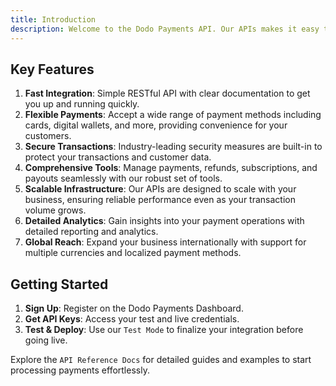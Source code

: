 ```yaml
---
title: Introduction
description: Welcome to the Dodo Payments API. Our APIs makes it easy to integrate secure, scalable, and versatile payment solutions into your applications.
---
```


## Key Features

1. **Fast Integration**: Simple RESTful API with clear documentation to get you up and running quickly.
2. **Flexible Payments**: Accept a wide range of payment methods including cards, digital wallets, and more, providing convenience for your customers.
3. **Secure Transactions**: Industry-leading security measures are built-in to protect your transactions and customer data.
4. **Comprehensive Tools**: Manage payments, refunds, subscriptions, and payouts seamlessly with our robust set of tools.
5. **Scalable Infrastructure**: Our APIs are designed to scale with your business, ensuring reliable performance even as your transaction volume grows.
6. **Detailed Analytics**: Gain insights into your payment operations with detailed reporting and analytics.
7. **Global Reach**: Expand your business internationally with support for multiple currencies and localized payment methods.

## Getting Started

1. **Sign Up**: Register on the Dodo Payments Dashboard.
2. **Get API Keys**: Access your test and live credentials.
3. **Test & Deploy**: Use our `Test Mode` to finalize your integration before going live.

Explore the `API Reference Docs` for detailed guides and examples to start processing payments effortlessly.